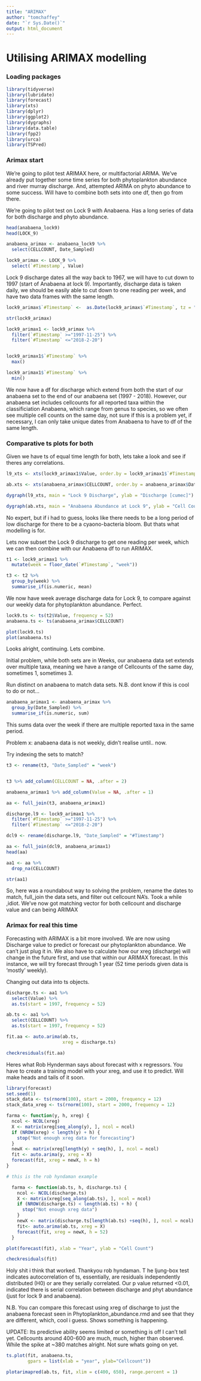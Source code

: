 ```yaml
---
title: "ARIMAX"
author: "tomchaffey"
date: "`r Sys.Date()`"
output: html_document
---
```

# Utilising ARIMAX modelling

### Loading packages
```r
library(tidyverse)
library(lubridate)
library(forecast)
library(xts)
library(dplyr)
library(ggplot2)
library(dygraphs)
library(data.table)
library(fpp2)
library(urca)
library(TSPred)
```



### Arimax start
We're going to pilot test ARIMAX here, or multifactorial ARIMA. We've already put together some time series for both phytoplankton abundance and river murray discharge. And, attempted ARIMA on phyto abundance to some success. Will have to combine both sets into one df, then go from there. 

We're going to pilot test on Lock 9 with Anabaena. Has a long series of data for both discharge and phyto abundance. 

```r
head(anabaena_lock9)
head(LOCK_9)
```

```r
anabaena_arimax <- anabaena_lock9 %>%
  select(CELLCOUNT, Date_Sampled)

lock9_arimax <- LOCK_9 %>%
  select(`#Timestamp`, Value)


```

Lock 9 discharge dates all the way back to 1967, we will have to cut down to 1997 (start of Anabaena at lock 9). Importantly, discharge data is taken daily, we should be easily able to cut down to one reading per week, and have two data frames with the same length. 

```r
lock9_arimax$`#Timestamp` <-  as.Date(lock9_arimax$`#Timestamp`, tz = "")

str(lock9_arimax)
```

```r
lock9_arimax1 <- lock9_arimax %>%
  filter(`#Timestamp` >="1997-11-25") %>%
  filter(`#Timestamp` <="2018-2-20")


lock9_arimax1$`#Timestamp` %>%
  max()

lock9_arimax1$`#Timestamp` %>%
  min()
```

We now have a df for discharge which extend from both the start of our anabaena set to the end of our anabaena set (1997 - 2018). However, our anabaena set includes cellcounts for all reported taxa within the classificiation Anabaena, which range from genus to species, so we often see multiple cell counts on the same day, not sure if this is a problem yet, if necessary, I can only take unique dates from Anabaena to have to df of the same length. 


### Comparative ts plots for both
Given we have ts of equal time length for both, lets take a look and see if theres any correlations. 
```r
l9_xts <- xts(lock9_arimax1$Value, order.by = lock9_arimax1$`#Timestamp`)

ab.xts <- xts(anabaena_arimax$CELLCOUNT, order.by = anabaena_arimax$Date_Sampled)

dygraph(l9_xts, main = "Lock 9 Discharge", ylab = "Discharge [cumec]")

dygraph(ab.xts, main = "Anabaena Abundance at Lock 9", ylab = "Cell Count [per mL]")
```
No expert, but if i had to guess, looks like there needs to be a long period of low discharge for there to be a cyaono-bacteria bloom. But thats what modelling is for. 

Lets now subset the Lock 9 discharge to get one reading per week, which we can then combine with our Anabaena df to run ARIMAX. 


```r
t1 <- lock9_arimax1 %>%
  mutate(week = floor_date(`#Timestamp`, "week"))

t3 <- t2 %>% 
  group_by(week) %>% 
  summarise_if(is.numeric, mean)
```

We now have week average discharge data for Lock 9, to compare against our weekly data for phytoplankton abundance. Perfect. 

```r
lock9.ts <- ts(t2$Value, frequency = 52)
anabaena.ts <- ts(anabaena_arimax$CELLCOUNT)

plot(lock9.ts)
plot(anabaena.ts)
```
Looks alright, continuing. Lets combine. 

Initial problem, while both sets are in Weeks, our anabaena data set extends over multiple taxa, meaning we have a range of Cellcounts of the same day, sometimes 1, sometimes 3. 

Run distinct on anabaena to match data sets. N.B. dont know if this is cool to do or not... 

```r
anabaena_arimax1 <- anabaena_arimax %>%
  group_by(Date_Sampled) %>%
  summarise_if(is.numeric, sum)
```
This sums data over the week if there are multiple reported taxa in the same period. 

Problem x: anabaena data is not weekly, didn't realise until.. now. 

Try indexing the sets to match?
```r
t3 <- rename(t3, "Date_Sampled" = "week")



```

```r
t3 %>% add_column(CELLCOUNT = NA, .after = 2)

anabaena_arimax1 %>% add_column(Value = NA, .after = 1)
```


```r
aa <- full_join(t3, anabaena_arimax1)
```




```r
discharge.l9 <- lock9_arimax1 %>%
  filter(`#Timestamp` >="1997-11-25") %>%
  filter(`#Timestamp` <="2018-2-20")
```


```r
dcl9 <- rename(discharge.l9, "Date_Sampled" = "#Timestamp")
```


```r
aa <- full_join(dcl9, anabaena_arimax1)
head(aa)
```


```r
aa1 <- aa %>%
  drop_na(CELLCOUNT)

str(aa1)
```

So, here was a roundabout way to solving the problem, rename the dates to match, full_join the data sets, and filter out cellcount NA's. Took a while ,idiot. 
We've now got matching vector for both cellcount and discharge value and can being ARIMAX

### Arimax for real this time

Forecasting with ARIMAX is a bit more involved. We are now using Discharge value to predict or forecast our phytoplankton abundance. We can't just plug it in. We also have to calculate how our xreg (discharge) will change in the future first, and use that within our ARIMAX forecast. In this instance, we will try forecast through 1 year (52 time periods given data is 'mostly' weekly). 

Changing out data into ts objects. 

```r
discharge.ts <- aa1 %>%
  select(Value) %>%
  as.ts(start = 1997, frequency = 52)

ab.ts <- aa1 %>%
  select(CELLCOUNT) %>%
  as.ts(start = 1997, frequency = 52)
```


```r
fit.aa <- auto.arima(ab.ts,
                     xreg = discharge.ts)

checkresiduals(fit.aa)

```

Heres what Rob Hynderman says about forecast with x regressors. You have to create a training model with your xreg, and use it to predict. Will make heads and tails of it soon. 

```r
library(forecast)
set.seed(1)
stack_data <- ts(rnorm(100), start = 2000, frequency = 12)
stack_data_xreg <- ts(rnorm(100), start = 2000, frequency = 12)

farma <- function(y, h, xreg) {
  ncol <- NCOL(xreg)
  X <- matrix(xreg[seq_along(y), ], ncol = ncol)
  if (NROW(xreg) < length(y) + h) {
    stop("Not enough xreg data for forecasting")
  }
  newX <- matrix(xreg[length(y) + seq(h), ], ncol = ncol)
  fit <- auto.arima(y, xreg = X)
  forecast(fit, xreg = newX, h = h)
}

# this is the rob hyndaman example
```

```r
  farma <- function(ab.ts, h, discharge.ts) {
    ncol <- NCOL(discharge.ts)
    X <- matrix(xreg[seq_along(ab.ts), ], ncol = ncol)
    if (NROW(discharge.ts) < length(ab.ts) + h) {
      stop("Not enough xreg data")
    }
    newX <- matrix(discharge.ts[length(ab.ts) +seq(h), ], ncol = ncol)
    fit<- auto.arima(ab.ts, xreg = X)
    forecast(fit, xreg = newX, h = 52)
  }
```



```r
plot(forecast(fit), xlab = "Year", ylab = "Cell Count")

checkresiduals(fit)
```
Holy shit i think that worked. Thankyou rob hyndaman. T
he ljung-box test indicates autocorrelation of ts, essentially, are residuals independently distributed (H0) or are they serially correlated. Our p value returned <0.01, indicated there is serial correlation between discharge and phyt abundance (just for lock 9 and anabaena). 

N.B. You can compare this forecast using xreg of discharge to just the anabaena forecast seen in Phytoplankton_abundance.rmd and see that they are different, which, cool i guess. Shows something is happening. 

UPDATE: Its predictive ability seems limited or something is off I can't tell yet. Cellcounts around 400-600 are much, much, higher than observed. While the spike at ~380 matches alright. Not sure whats going on yet. 

```r
ts.plot(fit, anabaena.ts, 
        gpars = list(xlab = "year", ylab="Cellcount"))
```

```r
plotarimapred(ab.ts, fit, xlim = c(400, 650), range.percent = 1)
```

